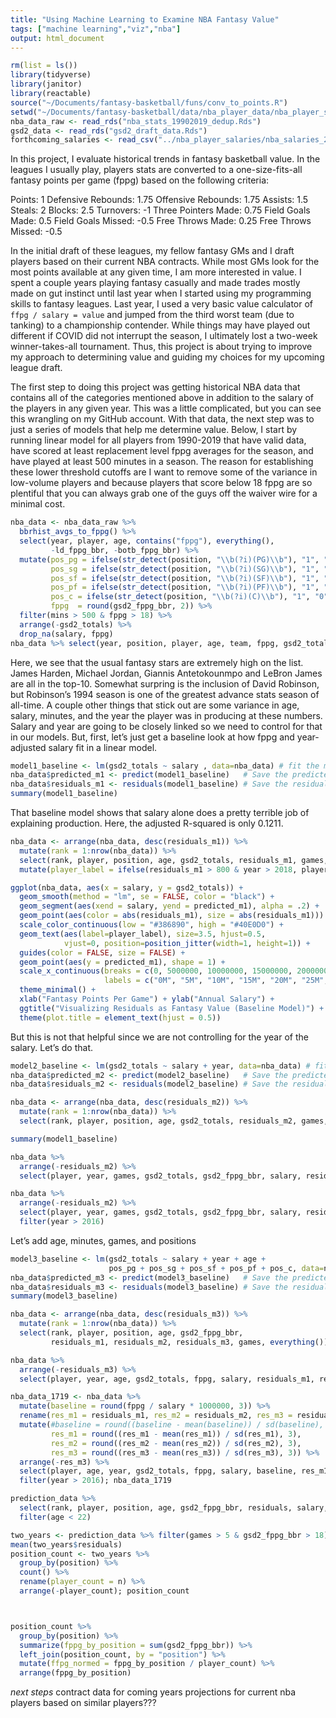 ```yaml
---
title: "Using Machine Learning to Examine NBA Fantasy Value"
tags: ["machine learning","viz","nba"]
output: html_document
---
```


```r
rm(list = ls())
library(tidyverse)
library(janitor)
library(reactable)
source("~/Documents/fantasy-basketball/funs/conv_to_points.R")
setwd("~/Documents/fantasy-basketball/data/nba_player_data/nba_player_season/")
nba_data_raw <- read_rds("nba_stats_19902019_dedup.Rds")
gsd2_data <- read_rds("gsd2_draft_data.Rds")
forthcoming_salaries <- read_csv("../nba_player_salaries/nba_salaries_201920.csv")
```

In this project, I evaluate historical trends in fantasy basketball value. In the leagues I usually play, players stats are converted to a one-size-fits-all fantasy points per game (fppg) based on the following criteria: 

Points: 1
Defensive Rebounds: 1.75
Offensive Rebounds: 1.75
Assists: 1.5
Steals: 2
Blocks: 2.5
Turnovers: -1
Three Pointers Made: 0.75
Field Goals Made: 0.5
Field Goals Missed: -0.5
Free Throws Made: 0.25
Free Throws Missed: -0.5

In the initial draft of these leagues, my fellow fantasy GMs and I draft players based on their current NBA contracts. While most GMs look for the most points available at any given time, I am more interested in value. I spent a couple years playing fantasy casually and made trades mostly made on gut instinct until last year when I started using my programming skills to fantasy leagues. Last year, I used a very basic value calculator of `ffpg / salary = value` and jumped from the third worst team (due to tanking) to a championship contender. While things may have played out different if COVID did not interrupt the season, I ultimately lost a two-week winner-takes-all tournament. Thus, this project is about trying to improve my approach to determining value and guiding my choices for my upcoming league draft. 

The first step to doing this project was getting historical NBA data that contains all of the categories mentioned above in addition to the salary of the players in any given year. This was a little complicated, but you can see this wrangling on my GitHub account. With that data, the next step was to just a series of models that help me determine value. Below, I start by running linear model for all players from 1990-2019 that have valid data, have scored at least replacement level fppg averages for the season, and have played at least 500 minutes in a season. The reason for establishing these lower threshold cutoffs are I want to remove some of the variance in low-volume players and because players that score below 18 fppg are so plentiful that you can always grab one of the guys off the waiver wire for a minimal cost. 

```r
nba_data <- nba_data_raw %>% 
  bbrhist_avgs_to_fppg() %>% 
  select(year, player, age, contains("fppg"), everything(), 
         -ld_fppg_bbr, -botb_fppg_bbr) %>%
  mutate(pos_pg = ifelse(str_detect(position, "\\b(?i)(PG)\\b"), "1", "0"),
         pos_sg = ifelse(str_detect(position, "\\b(?i)(SG)\\b"), "1", "0"),
         pos_sf = ifelse(str_detect(position, "\\b(?i)(SF)\\b"), "1", "0"),
         pos_pf = ifelse(str_detect(position, "\\b(?i)(PF)\\b"), "1", "0"),
         pos_c = ifelse(str_detect(position, "\\b(?i)(C)\\b"), "1", "0"),
         fppg  = round(gsd2_fppg_bbr, 2)) %>%
  filter(mins > 500 & fppg > 18) %>% 
  arrange(-gsd2_totals) %>% 
  drop_na(salary, fppg)
nba_data %>% select(year, position, player, age, team, fppg, gsd2_totals, salary, mins)
```

Here, we see that the usual fantasy stars are extremely high on the list. James Harden, Michael Jordan, Giannis Antetokounmpo and LeBron James are all in the top-10. Somewhat surpring is the inclusion of David Robinson, but Robinson's 1994 season is one of the greatest advance stats season of all-time. A couple other things that stick out are some variance in age, salary, minutes, and the year the player was in producing at these numbers. Salary and year are going to be closely linked so we need to control for that in our models. But, first, let's just get a baseline look at how fppg and year-adjusted salary fit in a linear model.

```r
model1_baseline <- lm(gsd2_totals ~ salary , data=nba_data) # fit the model
nba_data$predicted_m1 <- predict(model1_baseline)   # Save the predicted values
nba_data$residuals_m1 <- residuals(model1_baseline) # Save the residual values
summary(model1_baseline)
```

That baseline model shows that salary alone does a pretty terrible job of explaining production. Here, the adjusted R-squared is only 0.1211. 

```r
nba_data <- arrange(nba_data, desc(residuals_m1)) %>%
  mutate(rank = 1:nrow(nba_data)) %>% 
  select(rank, player, position, age, gsd2_totals, residuals_m1, games, everything()) %>% 
  mutate(player_label = ifelse(residuals_m1 > 800 & year > 2018, player, NA))

ggplot(nba_data, aes(x = salary, y = gsd2_totals)) +
  geom_smooth(method = "lm", se = FALSE, color = "black") +      
  geom_segment(aes(xend = salary, yend = predicted_m1), alpha = .2) +   
  geom_point(aes(color = abs(residuals_m1), size = abs(residuals_m1))) +  
  scale_color_continuous(low = "#386890", high = "#40E0D0") +     
  geom_text(aes(label=player_label), size=3.5, hjust=0.5, 
            vjust=0, position=position_jitter(width=1, height=1)) +
  guides(color = FALSE, size = FALSE) +                             
  geom_point(aes(y = predicted_m1), shape = 1) + 
  scale_x_continuous(breaks = c(0, 5000000, 10000000, 15000000, 20000000, 25000000, 30000000, 35000000),
                     labels = c("0M", "5M", "10M", "15M", "20M", "25M", "30M", "35M")) +
  theme_minimal() + 
  xlab("Fantasy Points Per Game") + ylab("Annual Salary") +
  ggtitle("Visualizing Residuals as Fantasy Value (Baseline Model)") + 
  theme(plot.title = element_text(hjust = 0.5))
```

But this is not that helpful since we are not controlling for the year of the salary. Let's do that.

```r
model2_baseline <- lm(gsd2_totals ~ salary + year, data=nba_data) # fit the model
nba_data$predicted_m2 <- predict(model2_baseline)   # Save the predicted values
nba_data$residuals_m2 <- residuals(model2_baseline) # Save the residual values

nba_data <- arrange(nba_data, desc(residuals_m2)) %>%
  mutate(rank = 1:nrow(nba_data)) %>% 
  select(rank, player, position, age, gsd2_totals, residuals_m2, games, everything())

summary(model1_baseline)
```
```r
nba_data %>% 
  arrange(-residuals_m2) %>% 
  select(player, year, games, gsd2_totals, gsd2_fppg_bbr, salary, residuals_m1, residuals_m2) 
```
```r
nba_data %>% 
  arrange(-residuals_m2) %>% 
  select(player, year, games, gsd2_totals, gsd2_fppg_bbr, salary, residuals_m1, residuals_m2) %>% 
  filter(year > 2016)
```

Let's add age, minutes, games, and positions

```r
model3_baseline <- lm(gsd2_totals ~ salary + year + age +
                      pos_pg + pos_sg + pos_sf + pos_pf + pos_c, data=nba_data) # fit the model
nba_data$predicted_m3 <- predict(model3_baseline)   # Save the predicted values
nba_data$residuals_m3 <- residuals(model3_baseline) # Save the residual values
summary(model3_baseline)
```
```r
nba_data <- arrange(nba_data, desc(residuals_m3)) %>%
  mutate(rank = 1:nrow(nba_data)) %>% 
  select(rank, player, position, age, gsd2_fppg_bbr, 
         residuals_m1, residuals_m2, residuals_m3, games, everything())

nba_data %>% 
  arrange(-residuals_m3) %>% 
  select(player, year, age, gsd2_totals, fppg, salary, residuals_m1, residuals_m2, residuals_m3)
```

```r
nba_data_1719 <- nba_data %>% 
  mutate(baseline = round(fppg / salary * 1000000, 3)) %>% 
  rename(res_m1 = residuals_m1, res_m2 = residuals_m2, res_m3 = residuals_m3) %>% 
  mutate(#baseline = round((baseline - mean(baseline)) / sd(baseline), 3),
         res_m1 = round((res_m1 - mean(res_m1)) / sd(res_m1), 3),
         res_m2 = round((res_m2 - mean(res_m2)) / sd(res_m2), 3),
         res_m3 = round((res_m3 - mean(res_m3)) / sd(res_m3), 3)) %>% 
  arrange(-res_m3) %>% 
  select(player, age, year, gsd2_totals, fppg, salary, baseline, res_m1, res_m2, res_m3) %>% 
  filter(year > 2016); nba_data_1719
```














```r
prediction_data %>% 
  select(rank, player, position, age, gsd2_fppg_bbr, residuals, salary, year, everything()) %>% 
  filter(age < 22)
```

```r
two_years <- prediction_data %>% filter(games > 5 & gsd2_fppg_bbr > 18)
mean(two_years$residuals)
position_count <- two_years %>% 
  group_by(position) %>%
  count() %>% 
  rename(player_count = n) %>% 
  arrange(-player_count); position_count



position_count %>%  
  group_by(position) %>%
  summarize(fppg_by_position = sum(gsd2_fppg_bbr)) %>% 
  left_join(position_count, by = "position") %>% 
  mutate(ffpg_normed = fppg_by_position / player_count) %>% 
  arrange(fppg_by_position)
```

*next steps* 
contract data for coming years 
projections for current nba players based on similar players???






















